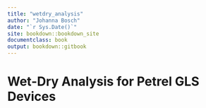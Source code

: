 ```yaml
---
title: "wetdry_analysis"
author: "Johanna Bosch"
date: "`r Sys.Date()`"
site: bookdown::bookdown_site
documentclass: book
output: bookdown::gitbook
---
```



# Wet-Dry Analysis for Petrel GLS Devices

